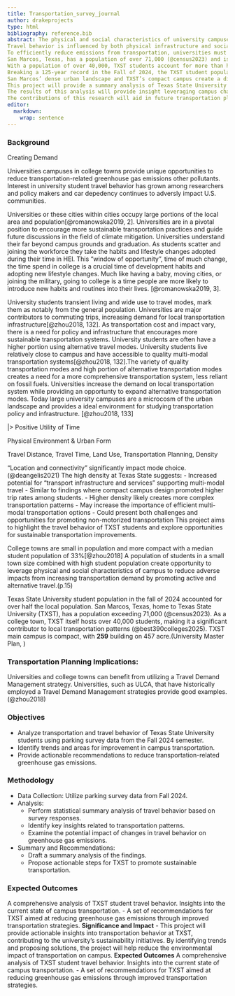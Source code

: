 ```yaml
---
title: Transportation_survey_journal
author: drakeprojects
type: html
bibliography: reference.bib
abstract: The physical and social characteristics of university campuses provide a unique position for reducing transportation-related greenhouse gas emissions (@zhou2018).
Travel behavior is influenced by both physical infrastructure and social factors, including personal perspectives, satisfaction, and attitudes, which determine commuters' mode choices (@deangelis2021).
To efficiently reduce emissions from transportation, universities must capitalize on this crucial transition period when students show an increased likelihood of adopting sustainable travel behaviors (@deangelis2021).
San Marcos, Texas, has a population of over 71,000 (@census2023) and is often recognized as a notable college town (@best390colleges2025).
With a population of over 40,000, TXST students account for more than half of the local population.
Breaking a 125-year record in the Fall of 2024, the TXST student population is increasing.
San Marcos’ dense urban landscape and TXST’s compact campus create a distinct opportunity for employing and assessing novel transportation interventions.
This project will provide a summary analysis of Texas State University students' travel behavior using parking survey data from the fall semester of 2024.
The results of this analysis will provide insight leveraging campus characteristics and existing multi-modal systems to reduce transportation emissions.
The contributions of this research will aid in future transportation planning and policy, particularly the implementation of the Texas State University 2025 Campus Master Plan.
editor: 
  markdown: 
    wrap: sentence
---
```


### Background

Creating Demand

Universities campuses in college towns provide unique opportunities to reduce transportation-related greenhouse gas emissions other pollutants. Interest in university student travel behavior has grown among researchers and policy makers and car depedency continues to adversly impact U.S. communities.

Universities or these cities within cities occupy large portions of the local area and population[@romanowska2019, 2]. Universities are in a pivotal position to encourage more sustainable transportation practices and guide future discussions in the field of climate mitigation. Universities understand their far beyond campus grounds and graduation. As students scatter and joining the workforce they take the habits and lifestyle changes adopted during their time in HEI. This "window of opportunity", time of much change, the time spend in college is a crucial time of development habits and adopting new lifestyle changes. Much like having a baby, moving cities, or joining the military, going to college is a time people are more likely to introduce new habits and routines into their lives. [@romanowska2019, 3].

University students transient living and wide use to travel modes, mark them as notably from the general population. Universities are major contributors to commuting trips, increasing demand for local transportation infrastructure[@zhou2018, 132]. As transportation cost and impact vary, there is a need for policy and infrastructure that encourages more sustainable transportation systems. University students are often have a higher portion using alternative travel modes. University students live relatively close to campus and have accessible to quality multi-modal transportation systems[@zhou2018, 132].The variety of quality transportation modes and high portion of alternative transportation modes creates a need for a more comprehensive transportation system, less reliant on fossil fuels. Universities increase the demand on local transportation system while providing an opportunty to expand alternative transportation modes. Today large university campuses are a microcosm of the urban landscape and provides a ideal environment for studying transportation policy and infrastructure. [@zhou2018, 133]

\|\> Positive Utility of Time

Physical Environment & Urban Form

Travel Distance, Travel Time, Land Use, Transportation Planning, Density

"Location and connectivity" significantly impact mode choice. (@deangelis2021) The high density at Texas State suggests**:** - Increased potential for "transport infrastructure and services" supporting multi-modal travel - Similar to findings where compact campus design promoted higher trip rates among students. - Higher density likely creates more complex transportation patterns - May increase the importance of efficient multi-modal transportation options - Could present both challenges and opportunities for promoting non-motorized transportation This project aims to highlight the travel behavior of TXST students and explore opportunities for sustainable transportation improvements.

College towns are small in population and more compact with a median student population of 33%[@zhou2018] A population of students in a small town size combined with high student population create opportunity to leverage physical and social characteristics of campus to reduce adverse impacts from increasing transportation demand by promoting active and alternative travel.(p.15)

Texas State University student population in the fall of 2024 accounted for over half the local population. San Marcos, Texas, home to Texas State University (TXST), has a population exceeding 71,000 (@census2023). As a college town, TXST itself hosts over 40,000 students, making it a significant contributor to local transportation patterns (@best390colleges2025). TXST main campus is compact, with **259** building on 457 acre.(University Master Plan, )

### Transportation Planning Implications:

Universities and college towns can benefit from utilizing a Travel Demand Management strategy. Universities, such as ULCA, that have historically employed a Travel Demand Management strategies provide good examples. (@zhou2018)

### Objectives

-   Analyze transportation and travel behavior of Texas State University students using parking survey data from the Fall 2024 semester.
-   Identify trends and areas for improvement in campus transportation.
-   Provide actionable recommendations to reduce transportation-related greenhouse gas emissions.

### Methodology

-   Data Collection: Utilize parking survey data from Fall 2024.
-   Analysis:
    -   Perform statistical summary analysis of travel behavior based on survey responses.
    -   Identify key insights related to transportation patterns.
    -   Examine the potential impact of changes in travel behavior on greenhouse gas emissions.
-   Summary and Recommendations:
    -   Draft a summary analysis of the findings.
    -   Propose actionable steps for TXST to promote sustainable transportation.

### Expected Outcomes

A comprehensive analysis of TXST student travel behavior. Insights into the current state of campus transportation. - A set of recommendations for TXST aimed at reducing greenhouse gas emissions through improved transportation strategies. **Significance and Impact** - This project will provide actionable insights into transportation behavior at TXST, contributing to the university’s sustainability initiatives. By identifying trends and proposing solutions, the project will help reduce the environmental impact of transportation on campus. **Expected Outcomes** A comprehensive analysis of TXST student travel behavior. Insights into the current state of campus transportation. - A set of recommendations for TXST aimed at reducing greenhouse gas emissions through improved transportation strategies.
